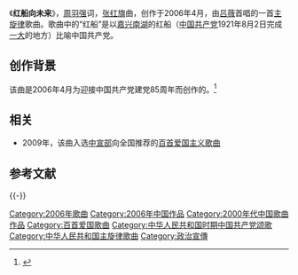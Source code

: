 《'''红船向未来'''》，[[周羽强|周羽强]]词，[[张红旗|张红旗]]曲，创作于2006年4月，由[[吕薇|吕薇]]首唱的一首[[主旋律|主旋律]]歌曲。歌曲中的“红船”是以[[嘉兴南湖|嘉兴南湖]]的红船（[[中国共产党|中国共产党]]1921年8月2日完成[[中国共产党第一次全国代表大会|一大]]的地方）比喻中国共产党。
== 创作背景 ==
该曲是2006年4月为迎接中国共产党建党85周年而创作的。<ref>{{Citeweb|url=http://beijingww.qianlong.com/2061/2009/06/23/289@94603.htm|title=吕薇《红船向未来》入选爱国主义歌曲|publisher=北京文网|date=2009-06-23|accessdate=2012-01-04|archive-url=https://web.archive.org/web/20150509015253/http://beijingww.qianlong.com/2061/2009/06/23/289@94603.htm|archive-date=2015-05-09|dead-url=yes}}</ref>

== 相关 ==
*2009年，该曲入选[[中共中央宣传部|中宣部]]向全国推荐的[[中宣部推荐100首爱国歌曲|百首爱国主义歌曲]]

== 参考文献 ==
{{Reflist}}

{{-}}
{{中宣部推荐100首爱国歌曲}}

{{DEFAULTSORT:Hongchuan Xiang Weilai}}
[[Category:2006年歌曲|Category:2006年歌曲]]
[[Category:2006年中国作品|Category:2006年中国作品]]
[[Category:2000年代中国歌曲作品|Category:2000年代中国歌曲作品]]
[[Category:百首爱国歌曲|Category:百首爱国歌曲]]
[[Category:中华人民共和国时期中国共产党颂歌|Category:中华人民共和国时期中国共产党颂歌]]
[[Category:中华人民共和国主旋律歌曲|Category:中华人民共和国主旋律歌曲]]
[[Category:政治宣傳|Category:政治宣傳]]
{{music-stub}}